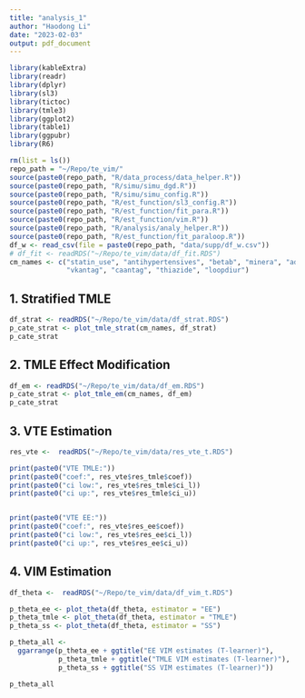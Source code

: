```yaml
---
title: "analysis_1"
author: "Haodong Li"
date: "2023-02-03"
output: pdf_document
---
```



```r
library(kableExtra)
library(readr)
library(dplyr)
library(sl3)
library(tictoc)
library(tmle3)
library(ggplot2)
library(table1)
library(ggpubr)
library(R6)

rm(list = ls())
repo_path = "~/Repo/te_vim/"
source(paste0(repo_path, "R/data_process/data_helper.R"))
source(paste0(repo_path, "R/simu/simu_dgd.R")) 
source(paste0(repo_path, "R/simu/simu_config.R"))
source(paste0(repo_path, "R/est_function/sl3_config.R"))
source(paste0(repo_path, "R/est_function/fit_para.R"))
source(paste0(repo_path, "R/est_function/vim.R"))
source(paste0(repo_path, "R/analysis/analy_helper.R"))
source(paste0(repo_path, "R/est_function/fit_paraloop.R"))
df_w <- read_csv(file = paste0(repo_path, "data/supp/df_w.csv"))
# df_fit <- readRDS("~/Repo/te_vim/data/df_fit.RDS")
cm_names <- c("statin_use", "antihypertensives", "betab", "minera", "adp",
              "vkantag", "caantag", "thiazide", "loopdiur")
```

## 1. Stratified TMLE
```r
df_strat <- readRDS("~/Repo/te_vim/data/df_strat.RDS")
p_cate_strat <- plot_tmle_strat(cm_names, df_strat)
p_cate_strat
```


## 2. TMLE Effect Modification
```r
df_em <- readRDS("~/Repo/te_vim/data/df_em.RDS")
p_cate_strat <- plot_tmle_em(cm_names, df_em)
p_cate_strat
```


## 3. VTE Estimation
```r
res_vte <-  readRDS("~/Repo/te_vim/data/res_vte_t.RDS")

print(paste0("VTE TMLE:"))
print(paste0("coef:", res_vte$res_tmle$coef))
print(paste0("ci low:", res_vte$res_tmle$ci_l))
print(paste0("ci up:", res_vte$res_tmle$ci_u))


print(paste0("VTE EE:"))
print(paste0("coef:", res_vte$res_ee$coef))
print(paste0("ci low:", res_vte$res_ee$ci_l))
print(paste0("ci up:", res_vte$res_ee$ci_u))
```


## 4. VIM Estimation
```r
df_theta <-  readRDS("~/Repo/te_vim/data/df_vim_t.RDS")

p_theta_ee <- plot_theta(df_theta, estimator = "EE")
p_theta_tmle <- plot_theta(df_theta, estimator = "TMLE")
p_theta_ss <- plot_theta(df_theta, estimator = "SS")

p_theta_all <-
  ggarrange(p_theta_ee + ggtitle("EE VIM estimates (T-learner)"),
            p_theta_tmle + ggtitle("TMLE VIM estimates (T-learner)"),
            p_theta_ss + ggtitle("SS VIM estimates (T-learner)"))

p_theta_all
```














